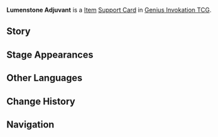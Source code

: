 {{About|the [[Genius Invokation TCG]] Support Card|the [[Gadget]]|Lumenstone Adjuvant}}
{{Genius Invokation TCG Infobox
|title     = Lumenstone Adjuvant
|id        = 323007
|image     = Lumenstone Adjuvant Support Card.png
|type      = Support Card
|group     = Item
|effect    = '''After you play an Action Card:''' If, while this card is on the field, you have already played 3 Action Cards this Round, draw 1 card and create 1 Omni Die. (Once per Round)
|usage     = 3
|unaligned  = 3
|source1   = {{Sold By}} after completing {{Quest|Chasm Spelunkers}}
}}
'''Lumenstone Adjuvant''' is a [[Item Card|Item]] [[Support Card]] in [[Genius Invokation TCG]].

==Story==
{{Description|"May it be as a sun in your palm, lighting the way through the lightless tunnels and bringing comfort where all is dark."|title=Lumenstone Adjuvant}}

==Stage Appearances==
{{Genius Invokation TCG Stage Appearances}}

==Other Languages==
{{Other Languages|Transclude=Lumenstone Adjuvant}}

==Change History==
{{Change History|4.5}}

==Navigation==
{{Genius Invokation TCG Navbox|Support Card Obtainable}}